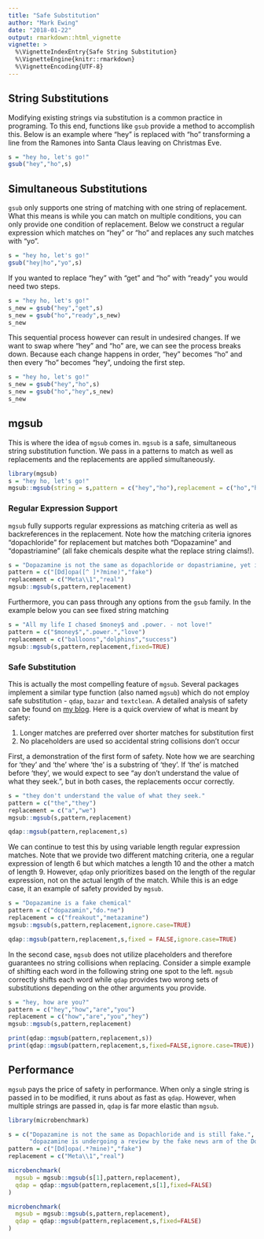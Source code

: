 ```yaml
---
title: "Safe Substitution"
author: "Mark Ewing"
date: "2018-01-22"
output: rmarkdown::html_vignette
vignette: >
  %\VignetteIndexEntry{Safe String Substitution}
  %\VignetteEngine{knitr::rmarkdown}
  %\VignetteEncoding{UTF-8}
---
```


## String Substitutions

Modifying existing strings via substitution is a common practice in programing. To this end, functions like `gsub` provide a method to accomplish this.  Below is an example where "hey" is replaced with "ho" transforming a line from the Ramones into Santa Claus leaving on Christmas Eve.

```r
s = "hey ho, let's go!"
gsub("hey","ho",s)
```

## Simultaneous Substitutions

`gsub` only supports one string of matching with one string of replacement. What this means is while you can match on multiple conditions, you can only provide one condition of replacement. Below we construct a regular expression which matches on "hey" or "ho" and replaces any such matches with "yo".

```r
s = "hey ho, let's go!"
gsub("hey|ho","yo",s)
```

If you wanted to replace "hey" with "get" and "ho" with "ready" you would need two steps.

```r
s = "hey ho, let's go!"
s_new = gsub("hey","get",s)
s_new = gsub("ho","ready",s_new)
s_new
```

This sequential process however can result in undesired changes.  If we want to swap where "hey" and "ho" are, we can see the process breaks down.  Because each change happens in order, "hey" becomes "ho" and then every "ho" becomes "hey", undoing the first step.

```r
s = "hey ho, let's go!"
s_new = gsub("hey","ho",s)
s_new = gsub("ho","hey",s_new)
s_new
```

## mgsub

This is where the idea of `mgsub` comes in.  `mgsub` is a safe, simultaneous string substitution function.  We pass in a patterns to match as well as replacements and the replacements are applied simultaneously.

```r
library(mgsub)
s = "hey ho, let's go!"
mgsub::mgsub(string = s,pattern = c("hey","ho"),replacement = c("ho","hey"))
```

### Regular Expression Support

`mgsub` fully supports regular expressions as matching criteria as well as backreferences in the replacement.  Note how the matching criteria ignores "dopachloride" for replacement but matches both "Dopazamine" and "dopastriamine" (all fake chemicals despite what the replace string claims!).

```r
s = "Dopazamine is not the same as dopachloride or dopastriamine, yet is still fake."
pattern = c("[Dd]opa([^ ]*?mine)","fake")
replacement = c("Meta\\1","real")
mgsub::mgsub(s,pattern,replacement)
```

Furthermore, you can pass through any options from the `gsub` family.  In the example below you can see fixed string matching

```r
s = "All my life I chased $money$ and .power. - not love!"
pattern = c("$money$",".power.","love")
replacement = c("balloons","dolphins","success")
mgsub::mgsub(s,pattern,replacement,fixed=TRUE)
```

### Safe Substitution

This is actually the most compelling feature of `mgsub`.  Several packages implement a similar type function (also named `mgsub`) which do not employ safe substitution - `qdap`, `bazar` and `textclean`.  A detailed analysis of safety can be found on [my blog](https://thug-r.life/post/2018-01-26-mgsub-launched/). Here is a quick overview of what is meant by safety:

1. Longer matches are preferred over shorter matches for substitution first
2. No placeholders are used so accidental string collisions don't occur

First, a demonstration of the first form of safety.  Note how we are searching for 'they' and 'the' where 'the' is a substring of 'they'.  If 'the' is matched before 'they', we would expect to see "ay don't understand the value of what they seek.", but in both cases, the replacements occur correctly.

```r
s = "they don't understand the value of what they seek."
pattern = c("the","they")
replacement = c("a","we")
mgsub::mgsub(s,pattern,replacement)
```

```r
qdap::mgsub(pattern,replacement,s)
```

We can continue to test this by using variable length regular expression matches. Note that we provide two different matching criteria, one a regular expression of length 6 but which matches a length 10 and the other a match of length 9.  However, `qdap` only prioritizes based on the length of the regular expression, not on the actual length of the match.  While this is an edge case, it an example of safety provided by `mgsub`.

```r
s = "Dopazamine is a fake chemical"
pattern = c("dopazamin","do.*ne")
replacement = c("freakout","metazamine")
mgsub::mgsub(s,pattern,replacement,ignore.case=TRUE)
```

```r
qdap::mgsub(pattern,replacement,s,fixed = FALSE,ignore.case=TRUE)
```

In the second case, `mgsub` does not utilize placeholders and therefore guarantees no string collisions when replacing.  Consider a simple example of shifting each word in the following string one spot to the left.  `mgsub` correctly shifts each word while `qdap` provides two wrong sets of substitutions depending on the other arguments you provide.

```r
s = "hey, how are you?"
pattern = c("hey","how","are","you")
replacement = c("how","are","you","hey")
mgsub::mgsub(s,pattern,replacement)
```

```r
print(qdap::mgsub(pattern,replacement,s))
print(qdap::mgsub(pattern,replacement,s,fixed=FALSE,ignore.case=TRUE))
```

## Performance

`mgsub` pays the price of safety in performance. When only a single string is passed in to be modified, it runs about as fast as `qdap`. However, when multiple strings are passed in, `qdap` is far more elastic than `mgsub`.

```r
library(microbenchmark)

s = c("Dopazamine is not the same as Dopachloride and is still fake.",
      "dopazamine is undergoing a review by the fake news arm of the Dopazamine government")
pattern = c("[Dd]opa(.*?mine)","fake")
replacement = c("Meta\\1","real")

microbenchmark(
  mgsub = mgsub::mgsub(s[1],pattern,replacement),
  qdap = qdap::mgsub(pattern,replacement,s[1],fixed=FALSE)
)

microbenchmark(
  mgsub = mgsub::mgsub(s,pattern,replacement),
  qdap = qdap::mgsub(pattern,replacement,s,fixed=FALSE)
)
```